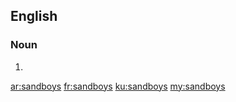 ==English==

===Noun===
{{head|en|plural}}

# {{plural of|sandboy|lang=en}}

[[ar:sandboys]]
[[fr:sandboys]]
[[ku:sandboys]]
[[my:sandboys]]